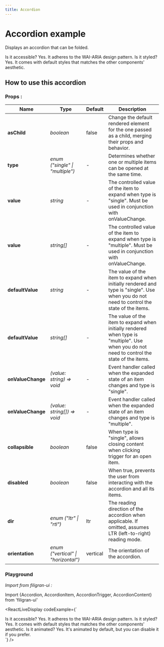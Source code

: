 ```yaml
---
title: Accordion
---
```


# Accordion example

Displays an accordion that can be folded.

<Accordion
    type="single"
    collapsible
    className="w-full">
    <AccordionItem value="item-1">
        <AccordionTrigger>Is it accessible?</AccordionTrigger>
        <AccordionContent>
            Yes. It adheres to the WAI-ARIA design pattern.
        </AccordionContent>
    </AccordionItem>
    <AccordionItem value="item-2">
        <AccordionTrigger>Is it styled?</AccordionTrigger>
        <AccordionContent>
            Yes. It comes with default styles that matches the other components&apos;
            aesthetic.
        </AccordionContent>
    </AccordionItem>
</Accordion>

## How to use this accordion

### Props :
| Name               | Type                                | Default     | Description                                                                                                                                      |
| -------------      | --------                            | ----------- | ----------------------------------------------------------------------------------------------------------------------------                     |
| **asChild**        | *boolean*                           | false       | Change the default rendered element for the one passed as a child, merging their props and behavior.                                             |
| **type**           | *enum ("single" \| "multiple")*     | -           | Determines whether one or multiple items can be opened at the same time.                                                                         |
| **value**          | *string*                            | -           | The controlled value of the item to expand when type is "single". Must be used in conjunction with onValueChange.                                |
| **value**          | *string[]*                          | -           | The controlled value of the item to expand when type is "multiple". Must be used in conjunction with onValueChange.                              |
| **defaultValue**   | *string*                            | -           | The value of the item to expand when initially rendered and type is "single". Use when you do not need to control the state of the items.        |
| **defaultValue**   | *string[]*                          | -           | The value of the item to expand when initially rendered when type is "multiple". Use when you do not need to control the state of the items.     |
| **onValueChange**  | *(value: string) => void*           | -           |  Event handler called when the expanded state of an item changes and type is "single".                                                           |
| **onValueChange**  | *(value: string[]) => void*         | -           |  Event handler called when the expanded state of an item changes and type is "multiple".                                                         |
| **collapsible**    | *boolean*                           | false       |  When type is "single", allows closing content when clicking trigger for an open item.                                                           |
| **disabled**       | *boolean*                           | false       |  When true, prevents the user from interacting with the accordion and all its items.                                                             |
| **dir**            | *enum ("ltr" \| "rtl")*             | ltr         |   The reading direction of the accordion when applicable. If omitted, assumes LTR (left-to-right) reading mode.                                  |
| **orientation**    | *enum ("vertical" \| "horizontal")* | vertical    |  The orientation of the accordion.                                                                                                               |

### Playground

*Import from filigran-ui :*

Import \{Accordion, AccordionItem, AccordionTrigger, AccordionContent\} from 'filigran-ui'

<ReactLiveDisplay
  codeExample={`
  <div className={tw(\`flex gap-2\`)}>
<Accordion type="single" collapsible className="w-full">
  <AccordionItem value="item-1">
    <AccordionTrigger>Is it accessible?</AccordionTrigger>
    <AccordionContent>
      Yes. It adheres to the WAI-ARIA design pattern.
    </AccordionContent>
  </AccordionItem>
  <AccordionItem value="item-2">
    <AccordionTrigger>Is it styled?</AccordionTrigger>
    <AccordionContent>
      Yes. It comes with default styles that matches the other
      components&apos; aesthetic.
    </AccordionContent>
  </AccordionItem>
  <AccordionItem value="item-3">
    <AccordionTrigger>Is it animated?</AccordionTrigger>
    <AccordionContent>
      Yes. It&apos;s animated by default, but you can disable it if you
      prefer.
    </AccordionContent>
  </AccordionItem>
</Accordion>
  </div>`}
/>
